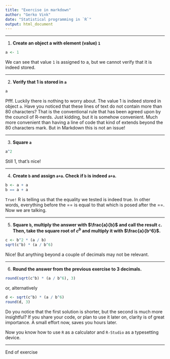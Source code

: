 ```yaml
---
title: "Exercise in markdown"
author: "Gerko Vink"
date: "Statistical programming in `R`"
output: html_document
---
```


---

1. **Create an object a with element (value) `1`**
```r
a <- 1
```

We can see that value `1` is assigned to a, but we cannot verify that it is 
indeed stored. 

---

2. **Verify that 1 is stored in `a`**
```r
a
```

Pfff. Luckily there is nothing to worry about. The value 1 is indeed stored in
object `a`. Have you noticed that these lines of text do not contain more than
80 characters? That is the conventional rule that has been agreed upon by the
council of R-nerds. Just kidding, but it is somehow convenient. Much more 
convenient than having a line of code that kind of extends beyond the 80 
characters mark. But in Markdown this is not an issue! 

---

3. **Square `a`**
```r
a^2
```

Still 1, that's nice!

---

4. **Create `b` and assign `a+a`. Check if `b` is indeed `a+a`. **
```r
b <- a + a
b == a + a
```

`True!` R is telling us that the equality we tested is indeed true. In other 
words, everything before the == is equal to that which is posed after the ==. 
Now we are talking. 

---

5. **Square `b`, multiply the answer with $\frac{a}{b}$ and call the result `c`. Then, take the square root of $c^b$ and multiply it with $\frac{a}{b^6}$. **
```r
c <- b^2 * (a / b)
sqrt(c^b) * (a / b^6)
```

Nice! But anything beyond a couple of decimals may not be relevant. 

---

6. **Round the answer from the previous exercise to 3 decimals.**
```r
round(sqrt(c^b) * (a / b^6), 3)
```

or, alternatively
```r
d <- sqrt(c^b) * (a / b^6)
round(d, 3)
```


Do you notice that the first solution is shorter, but the second is much more 
insightful? If you share your code, or plan to use it later on, clarity is of
great importance. A small effort now, saves you hours later. 

Now you know how to use `R` as a calculator and `R-Studio` as a typesetting 
device. 

---

End of exercise